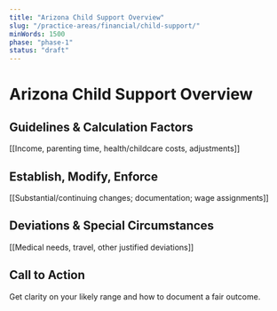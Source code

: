 ```yaml
---
title: "Arizona Child Support Overview"
slug: "/practice-areas/financial/child-support/"
minWords: 1500
phase: "phase-1"
status: "draft"
---
```


# Arizona Child Support Overview

## Guidelines & Calculation Factors
[[Income, parenting time, health/childcare costs, adjustments]]

## Establish, Modify, Enforce
[[Substantial/continuing changes; documentation; wage assignments]]

## Deviations & Special Circumstances
[[Medical needs, travel, other justified deviations]]

## Call to Action
Get clarity on your likely range and how to document a fair outcome.

